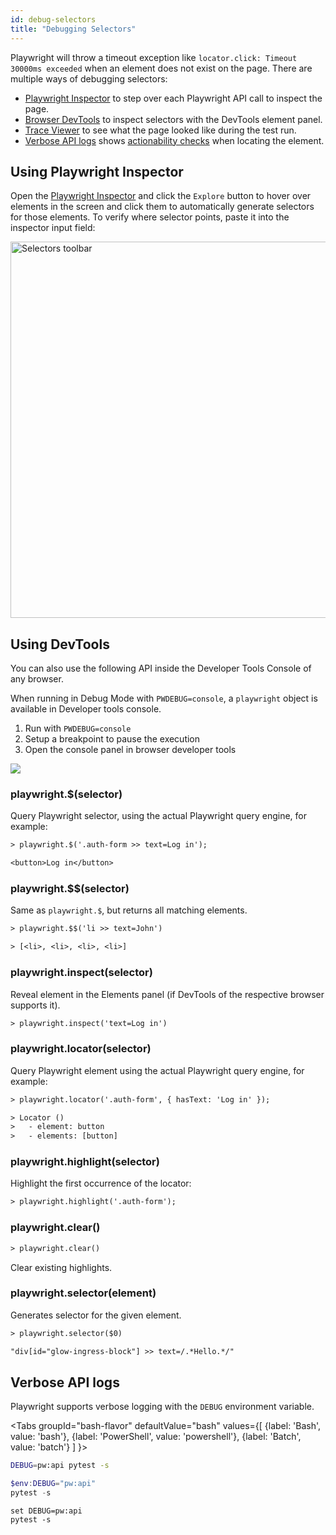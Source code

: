 ```yaml
---
id: debug-selectors
title: "Debugging Selectors"
---
```


Playwright will throw a timeout exception like `locator.click: Timeout 30000ms exceeded` when an element does not exist on the page. There are multiple ways of debugging selectors:
- [Playwright Inspector](#using-playwright-inspector) to step over each Playwright API call to inspect the page.
- [Browser DevTools](#using-devtools) to inspect selectors with the DevTools element panel.
- [Trace Viewer](./trace-viewer.mdx) to see what the page looked like during the test run.
- [Verbose API logs](#verbose-api-logs) shows [actionability checks](./actionability.mdx) when locating the element.

## Using Playwright Inspector

Open the [Playwright Inspector](./debug.mdx) and click the `Explore` button to hover over elements in the screen and click them to automatically generate selectors for those elements. To verify where selector points, paste it into the inspector input field:

<img width="602" alt="Selectors toolbar" src="https://user-images.githubusercontent.com/883973/108614696-ad5eaa00-73b1-11eb-81f5-9eebe62543a2.png"></img>

## Using DevTools

You can also use the following API inside the Developer Tools Console of any browser.

When running in Debug Mode with `PWDEBUG=console`, a `playwright` object is available in Developer tools console.
1. Run with `PWDEBUG=console`
1. Setup a breakpoint to pause the execution
1. Open the console panel in browser developer tools

<img src="https://user-images.githubusercontent.com/284612/92536317-37dd9380-f1ee-11ea-875d-daf1b206dd56.png"></img>

### playwright.$(selector)

Query Playwright selector, using the actual Playwright query engine, for example:

```txt
> playwright.$('.auth-form >> text=Log in');

<button>Log in</button>
```

### playwright.$$(selector)

Same as `playwright.$`, but returns all matching elements.

```txt
> playwright.$$('li >> text=John')

> [<li>, <li>, <li>, <li>]
```

### playwright.inspect(selector)

Reveal element in the Elements panel (if DevTools of the respective browser supports it).

```txt
> playwright.inspect('text=Log in')
```

### playwright.locator(selector)

Query Playwright element using the actual Playwright query engine, for example:

```txt
> playwright.locator('.auth-form', { hasText: 'Log in' });

> Locator ()
>   - element: button
>   - elements: [button]
```

### playwright.highlight(selector)

Highlight the first occurrence of the locator:

```txt
> playwright.highlight('.auth-form');
```

### playwright.clear()

```txt
> playwright.clear()
```

Clear existing highlights.

### playwright.selector(element)

Generates selector for the given element.

```txt
> playwright.selector($0)

"div[id="glow-ingress-block"] >> text=/.*Hello.*/"
```

## Verbose API logs

Playwright supports verbose logging with the `DEBUG` environment variable.

<Tabs
  groupId="bash-flavor"
  defaultValue="bash"
  values={[
    {label: 'Bash', value: 'bash'},
    {label: 'PowerShell', value: 'powershell'},
    {label: 'Batch', value: 'batch'}
  ]
}>
<TabItem value="bash">

```bash
DEBUG=pw:api pytest -s
```

</TabItem>
<TabItem value="powershell">

```powershell
$env:DEBUG="pw:api"
pytest -s
```

</TabItem>
<TabItem value="batch">

```batch
set DEBUG=pw:api
pytest -s
```

</TabItem>
</Tabs>


[Accessibility]: /api/class-accessibility.mdx "Accessibility"
[APIRequest]: /api/class-apirequest.mdx "APIRequest"
[APIRequestContext]: /api/class-apirequestcontext.mdx "APIRequestContext"
[APIResponse]: /api/class-apiresponse.mdx "APIResponse"
[APIResponseAssertions]: /test-assertions.mdx "APIResponseAssertions"
[Browser]: /api/class-browser.mdx "Browser"
[BrowserContext]: /api/class-browsercontext.mdx "BrowserContext"
[BrowserType]: /api/class-browsertype.mdx "BrowserType"
[CDPSession]: /api/class-cdpsession.mdx "CDPSession"
[ConsoleMessage]: /api/class-consolemessage.mdx "ConsoleMessage"
[Dialog]: /api/class-dialog.mdx "Dialog"
[Download]: /api/class-download.mdx "Download"
[ElementHandle]: /api/class-elementhandle.mdx "ElementHandle"
[Error]: /api/class-error.mdx "Error"
[FileChooser]: /api/class-filechooser.mdx "FileChooser"
[Frame]: /api/class-frame.mdx "Frame"
[FrameLocator]: /api/class-framelocator.mdx "FrameLocator"
[JSHandle]: /api/class-jshandle.mdx "JSHandle"
[Keyboard]: /api/class-keyboard.mdx "Keyboard"
[Locator]: /api/class-locator.mdx "Locator"
[LocatorAssertions]: /test-assertions.mdx "LocatorAssertions"
[Mouse]: /api/class-mouse.mdx "Mouse"
[Page]: /api/class-page.mdx "Page"
[PageAssertions]: /test-assertions.mdx "PageAssertions"
[Playwright]: /api/class-playwright.mdx "Playwright"
[PlaywrightAssertions]: /test-assertions.mdx "PlaywrightAssertions"
[Request]: /api/class-request.mdx "Request"
[Response]: /api/class-response.mdx "Response"
[Route]: /api/class-route.mdx "Route"
[Selectors]: /api/class-selectors.mdx "Selectors"
[TimeoutError]: /api/class-timeouterror.mdx "TimeoutError"
[Touchscreen]: /api/class-touchscreen.mdx "Touchscreen"
[Tracing]: /api/class-tracing.mdx "Tracing"
[Video]: /api/class-video.mdx "Video"
[WebSocket]: /api/class-websocket.mdx "WebSocket"
[Worker]: /api/class-worker.mdx "Worker"
[Element]: https://developer.mozilla.org/en-US/docs/Web/API/element "Element"
[EvaluationArgument]: /evaluating.mdx#evaluation-argument "EvaluationArgument"
[Promise]: https://developer.mozilla.org/en-US/docs/Web/JavaScript/Reference/Global_Objects/Promise "Promise"
[iterator]: https://developer.mozilla.org/en-US/docs/Web/JavaScript/Reference/Iteration_protocols "Iterator"
[origin]: https://developer.mozilla.org/en-US/docs/Glossary/Origin "Origin"
[selector]: https://developer.mozilla.org/en-US/docs/Web/CSS/CSS_Selectors "selector"
[Serializable]: https://developer.mozilla.org/en-US/docs/Web/JavaScript/Reference/Global_Objects/JSON/stringify#Description "Serializable"
[UIEvent.detail]: https://developer.mozilla.org/en-US/docs/Web/API/UIEvent/detail "UIEvent.detail"
[UnixTime]: https://en.wikipedia.org/wiki/Unix_time "Unix Time"
[xpath]: https://developer.mozilla.org/en-US/docs/Web/XPath "xpath"

[Any]: https://docs.python.org/3/library/typing.html#typing.Any "Any"
[bool]: https://docs.python.org/3/library/stdtypes.html "bool"
[bytes]: https://docs.python.org/3/library/stdtypes.html#bytes "bytes"
[Callable]: https://docs.python.org/3/library/typing.html#typing.Callable "Callable"
[EventContextManager]: https://docs.python.org/3/reference/datamodel.html#context-managers "Event context manager"
[EventEmitter]: https://pyee.readthedocs.io/en/latest/#pyee.BaseEventEmitter "EventEmitter"
[Exception]: https://docs.python.org/3/library/exceptions.html#Exception "Exception"
[Dict]: https://docs.python.org/3/library/typing.html#typing.Dict "Dict"
[float]: https://docs.python.org/3/library/stdtypes.html#numeric-types-int-float-complex "float"
[int]: https://docs.python.org/3/library/stdtypes.html#numeric-types-int-float-complex "int"
[List]: https://docs.python.org/3/library/typing.html#typing.List "List"
[NoneType]: https://docs.python.org/3/library/constants.html#None "None"
[Pattern]: https://docs.python.org/3/library/re.html "Pattern"
[URL]: https://en.wikipedia.org/wiki/URL "URL"
[pathlib.Path]: https://realpython.com/python-pathlib/ "pathlib.Path"
[str]: https://docs.python.org/3/library/stdtypes.html#text-sequence-type-str "str"
[Union]: https://docs.python.org/3/library/typing.html#typing.Union "Union"

[all available image tags]: https://mcr.microsoft.com/en-us/product/playwright/python/about "all available image tags"
[Docker Hub]: https://hub.docker.com/_/microsoft-playwright-python "Docker Hub"
[Dockerfile.focal]: https://github.com/microsoft/playwright-python/blob/main/utils/docker/Dockerfile.focal "Dockerfile.focal"

